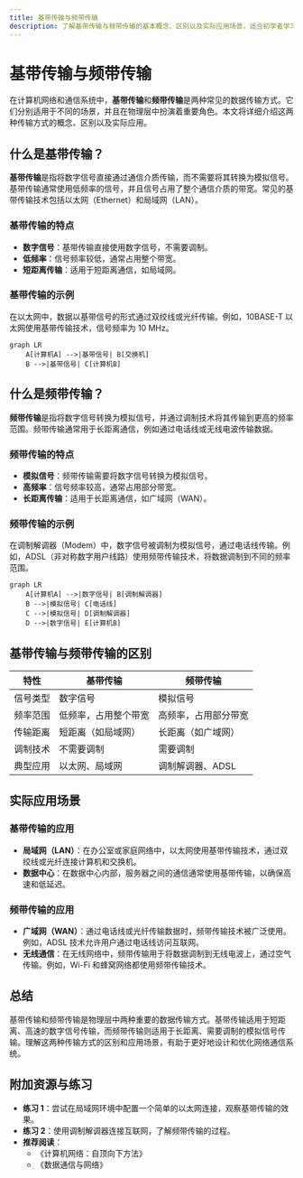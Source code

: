 ```yaml
---
title: 基带传输与频带传输
description: 了解基带传输与频带传输的基本概念、区别以及实际应用场景，适合初学者学习物理层通信技术。
---
```


# 基带传输与频带传输

在计算机网络和通信系统中，**基带传输**和**频带传输**是两种常见的数据传输方式。它们分别适用于不同的场景，并且在物理层中扮演着重要角色。本文将详细介绍这两种传输方式的概念、区别以及实际应用。

## 什么是基带传输？

**基带传输**是指将数字信号直接通过通信介质传输，而不需要将其转换为模拟信号。基带传输通常使用低频率的信号，并且信号占用了整个通信介质的带宽。常见的基带传输技术包括以太网（Ethernet）和局域网（LAN）。

### 基带传输的特点
- **数字信号**：基带传输直接使用数字信号，不需要调制。
- **低频率**：信号频率较低，通常占用整个带宽。
- **短距离传输**：适用于短距离通信，如局域网。

### 基带传输的示例
在以太网中，数据以基带信号的形式通过双绞线或光纤传输。例如，10BASE-T 以太网使用基带传输技术，信号频率为 10 MHz。

```mermaid
graph LR
    A[计算机A] -->|基带信号| B[交换机]
    B -->|基带信号| C[计算机B]
```

## 什么是频带传输？

**频带传输**是指将数字信号转换为模拟信号，并通过调制技术将其传输到更高的频率范围。频带传输通常用于长距离通信，例如通过电话线或无线电波传输数据。

### 频带传输的特点
- **模拟信号**：频带传输需要将数字信号转换为模拟信号。
- **高频率**：信号频率较高，通常占用部分带宽。
- **长距离传输**：适用于长距离通信，如广域网（WAN）。

### 频带传输的示例
在调制解调器（Modem）中，数字信号被调制为模拟信号，通过电话线传输。例如，ADSL（非对称数字用户线路）使用频带传输技术，将数据调制到不同的频率范围。

```mermaid
graph LR
    A[计算机A] -->|数字信号| B[调制解调器]
    B -->|模拟信号| C[电话线]
    C -->|模拟信号| D[调制解调器]
    D -->|数字信号| E[计算机B]
```

## 基带传输与频带传输的区别

| 特性         | 基带传输                     | 频带传输                     |
|--------------|------------------------------|------------------------------|
| 信号类型     | 数字信号                     | 模拟信号                     |
| 频率范围     | 低频率，占用整个带宽         | 高频率，占用部分带宽         |
| 传输距离     | 短距离（如局域网）           | 长距离（如广域网）           |
| 调制技术     | 不需要调制                   | 需要调制                     |
| 典型应用     | 以太网、局域网               | 调制解调器、ADSL             |

## 实际应用场景

### 基带传输的应用
- **局域网（LAN）**：在办公室或家庭网络中，以太网使用基带传输技术，通过双绞线或光纤连接计算机和交换机。
- **数据中心**：在数据中心内部，服务器之间的通信通常使用基带传输，以确保高速和低延迟。

### 频带传输的应用
- **广域网（WAN）**：通过电话线或光纤传输数据时，频带传输技术被广泛使用。例如，ADSL 技术允许用户通过电话线访问互联网。
- **无线通信**：在无线网络中，频带传输用于将数据调制到无线电波上，通过空气传输。例如，Wi-Fi 和蜂窝网络都使用频带传输技术。

## 总结

基带传输和频带传输是物理层中两种重要的数据传输方式。基带传输适用于短距离、高速的数字信号传输，而频带传输则适用于长距离、需要调制的模拟信号传输。理解这两种传输方式的区别和应用场景，有助于更好地设计和优化网络通信系统。

## 附加资源与练习

- **练习 1**：尝试在局域网环境中配置一个简单的以太网连接，观察基带传输的效果。
- **练习 2**：使用调制解调器连接互联网，了解频带传输的过程。
- **推荐阅读**：
  - 《计算机网络：自顶向下方法》
  - 《数据通信与网络》
